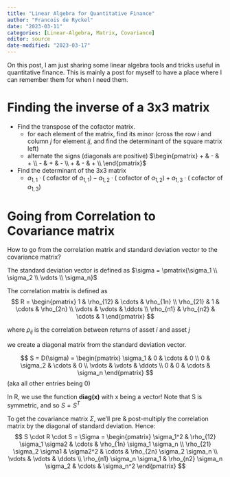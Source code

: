 ```yaml
---
title: "Linear Algebra for Quantitative Finance"
author: "Francois de Ryckel"
date: "2023-03-11"
categories: [Linear-Algebra, Matrix, Covariance]
editor: source
date-modified: "2023-03-17"
---
```


On this post, I am just sharing some linear algebra tools and tricks useful in quantitative finance. This is mainly a post for myself to have a place where I can remember them for when I need them.

# Finding the inverse of a 3x3 matrix 

* Find the transpose of the cofactor matrix.  
    + for each element of the matrix, find its minor (cross the row $i$ and column $j$ for element $ij$, and find the determinant of the square matrix left) 
    + alternate the signs (diagonals are positive) $\begin{pmatrix} + & - & + \\  -  & + & - \\ + & - & + \\  \end{pmatrix}$ 
* Find the determinant of the 3x3 matrix 
    + $a_{1,1} \cdot (\mbox{ cofactor of } a_{1,1}) - a_{1,2} \cdot (\mbox{ cofactor of } a_{1,2}) + a_{1,3} \cdot (\mbox{ cofactor of } a_{1,3})$


# Going from Correlation to Covariance matrix

How to go from the correlation matrix and standard deviation vector to the covariance matrix? 

The standard deviation vector is defined as $\sigma = \pmatrix{\sigma_1 \\ \sigma_2 \\ \vdots \\ \sigma_n}$ 

The correlation matrix is defined as 
$$ R = \begin{pmatrix} 1 & \rho_{12} & \cdots & \rho_{1n} \\ 
                       \rho_{21} & 1 & \cdots & \rho_{2n} \\
                        \vdots & \vdots & \ddots \\
                        \rho_{n1} & \rho_{n2} & \cdots & 1
                                    \end{pmatrix} $$

where $\rho_{ij}$ is the correlation between returns of asset $i$ and asset $j$

we create a diagonal matrix from the standard deviation vector. 

$$ S = D(\sigma) = \begin{pmatrix} \sigma_1 & 0 & \cdots & 0 \\ 
                                    0 & \sigma_2 & \cdots & 0 \\
                                    \vdots & \vdots & \ddots \\
                                    0 & 0 & \cdots & \sigma_n
                                    \end{pmatrix} $$ (aka all other entries being 0)

In R, we use the function **diag(x)** with x being a vector!  Note that S is symmetric, and so $S = S^T$

To get the covariance matrix $\Sigma$, we'll pre & post-multiply the correlation matrix by the diagonal of standard deviation.  Hence: 
$$ S \cdot R \cdot S = \Sigma = \begin{pmatrix} 
\sigma_1^2 & \rho_{12} \sigma_1 \sigma2 & \cdots & \rho_{1n} \sigma_1 \sigma_n  \\ 
\rho_{21} \sigma_2 \sigma1 & \sigma2^2 & \cdots & \rho_{2n} \sigma_2 \sigma_n \\
\vdots & \vdots & \ddots \\
\rho_{n1} \sigma_n \sigma_1 & \rho_{n2} \sigma_n \sigma_2 & \cdots & \sigma_n^2
                                    \end{pmatrix} $$